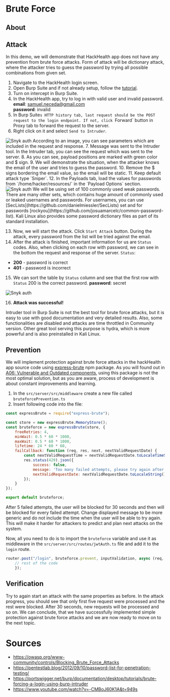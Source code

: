 
# Brute Force

## About

## Attack
In this demo, we will demonstrate that HackHealth app does not have any prevention from brute force attacks.
<Callout type="info" emoji="ℹ️">
    Form of attack will be dictionary attack, where the attacker tries to guess the password by trying all possible
    combinations from given set.
</Callout>
1. Navigate to the HackHealth login screen.
2. Open Burp Suite and if not already setup, follow the [tutorial](/cybersecurity/tools/burpsuite).
3. Turn on intercept in Burp Suite.
4. In the HackHealth app, try to log in with valid user and invalid password. <br/>
    **email**: samuel.neceda@gmail.com <br/>
    **password**: invalid <br/>
5. In Burp Suite`s HTTP history tab, last request should be the POST request to the login endpoint.
    If not, click `Forward` button in Proxy tab to forward the request to the server.
6. Right click on it and select `Send to Intruder`.
<Image src="/burp_intruder.png" alt="Snyk auth" width={800} height={300}/>
According to an image, you can see parameters which are included in the request and response.
7. Message was sent to the Intruder tool. In the Intruder tab, you can see the request which was sent to the server.
8. As you can see, payload positions are marked with green color and $ sign.
9. We will demonstrate the situation, when the attacker knows the email of the user and tries to guess the password.
10. Remove the $ signs bordering the email value, so the email will be static.
11. Keep default attack type `Sniper`.
12. In the Payloads tab, load the values for passwords from `/home/hacker/resources/` in the `Payload Options` section.

<Image src="/burp_list.png" alt="Snyk auth" width={500} height={300}/>

<Callout emoji="💡">
    We will be using set of 100 commonly used weak passwords. There are many other sets, which contains huge amount of
    commonly used or leaked usernames and passwords.
    For usernames, you can use [SecLists](https://github.com/danielmiessler/SecLists) set and for passwords
    [rockyou](https://github.com/josuamarcelc/common-password-list). Kali Linux also provides some password dictionary
    files as part of its standard installation.
</Callout>

13. Now, we will start the attack. Click `Start Attack` button.
During the attack, every password from the list will be tried against the email.
14. After the attack is finished, important information for us are `Status` codes. Also, when clicking on each row with password, we can see in the bottom the request and response of the server.
`Status`:
- **200** - password is correct
- **401** - password is incorrect
15. We can sort the table by `Status` column and see that the first row with `Status` 200 is the correct password.
**password**: secret
<Image src="/burp_succ.png" alt="Snyk auth" width={800} height={300}/>

16. **Attack was successful!**

<Callout emoji="💡">
    Intruder tool in Burp Suite is not the best tool for brute force attacks, but it is easy to use with good
    documentation and very detailed results.
    Also, some functionalities are disabled and attacks are time throttled in Community version. Other great tool
    serving this purpose is hydra, which is more powerful and is also preinstalled in Kali Linux.
</Callout>

## Prevention
We will implement protection against brute force attacks in the hackHealth app source code using [express-brute](https://www.npmjs.com/package/express-brute) npm package.
<Callout type="info" emoji="ℹ️">
    As you will found out in [A06: Vulnerable and Outdated components](/cybersecurity/a06/demo), using this package is
    not the most optimal solution, but as you are aware, process of development is about constant improvements and
    learning.
</Callout>

1. In the `src/server/src/middleware` create a new file called `bruteforcePrevention.ts`
2. Insert following code into the file:
```js filename="bruteforcePrevention.ts" copy showLineNumbers
const expressBrute = require("express-brute");

const store = new expressBrute.MemoryStore();
const bruteforce = new expressBrute(store, {
    freeRetries: 4,
    minWait: 0.5 * 60 * 1000,
    maxWait: 0.5 * 60 * 1000,
    lifetime: 24 * 60 * 60,
    failCallback: function (req, res, next, nextValidRequestDate) {
        const nextValidRequestTime = nextValidRequestDate.toLocaleTimeString();
        res.status(429).json({
            success: false,
            message: 'Too many failed attempts, please try again after 30 seconds at ' + nextValidRequestTime,
            nextValidRequestDate: nextValidRequestDate.toLocaleString()
        });
    }
});

export default bruteforce;
```

After 5 failed attempts, the user will be blocked for 30 seconds and then will be blocked for every failed attempt.
<Callout emoji="💡">
    Change displayed message to be more generic and do not include the time when the user will be able to try again.
    This will make it harder for attackers to predict and plan next attacks on the system.
</Callout>

Now, all you need to do is to import the `bruteforce` variable and use it as middleware in the `src/server/src/routes/jwtAuth.ts` file and add it to the `login` route.
```js filename="jwtAuth.ts"  copy showLineNumbers
router.post("/login", bruteforce.prevent, inputValidation, async (req, res) => {
    // rest of the code
    });
```

## Verification
Try to again start an attack with the same properties as before. In the attack progress, you should see that only first five request were processed and the rest were blocked.
After 30 seconds, new requests will be processed and so on. We can conclude, that we have successfully implemented simple protection against brute force attacks and we are now ready to move on to the next topic.




# Sources
* https://owasp.org/www-community/controls/Blocking_Brute_Force_Attacks
* https://pentestlab.blog/2012/09/10/password-list-for-penetration-testing/
* https://portswigger.net/burp/documentation/desktop/tutorials/brute-forcing-a-login-using-burp-intruder
* https://www.youtube.com/watch?v=-CMBoJ60K1A&t=949s

